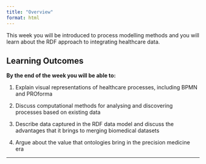 ```yaml
---
title: "Overview"
format: html
---
```


This week you will be introduced to process modelling methods and you will learn about the RDF approach to integrating healthcare data.

## Learning Outcomes

**By the end of the week you will be able to:**

1.  Explain visual representations of healthcare processes, including BPMN and PROforma

2.  Discuss computational methods for analysing and discovering processes based on existing data

3.  Describe data captured in the RDF data model and discuss the advantages that it brings to merging biomedical datasets

4.  Argue about the value that ontologies bring in the precision medicine era

------------------------------------------------------------------------
